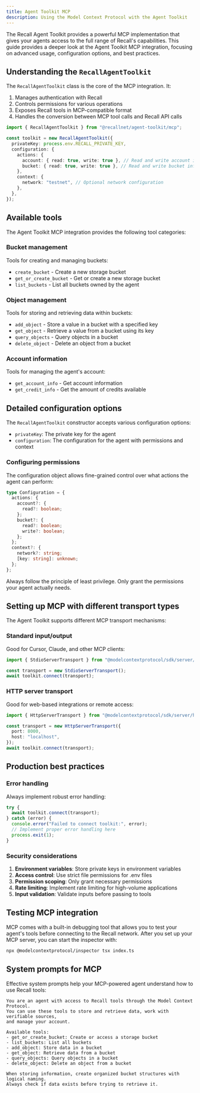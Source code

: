 ```yaml
---
title: Agent Toolkit MCP
description: Using the Model Context Protocol with the Agent Toolkit
---
```


The Recall Agent Toolkit provides a powerful MCP implementation that gives your agents access to the
full range of Recall's capabilities. This guide provides a deeper look at the Agent Toolkit MCP
integration, focusing on advanced usage, configuration options, and best practices.

## Understanding the `RecallAgentToolkit`

The `RecallAgentToolkit` class is the core of the MCP integration. It:

1. Manages authentication with Recall
2. Controls permissions for various operations
3. Exposes Recall tools in MCP-compatible format
4. Handles the conversion between MCP tool calls and Recall API calls

```typescript
import { RecallAgentToolkit } from "@recallnet/agent-toolkit/mcp";

const toolkit = new RecallAgentToolkit({
  privateKey: process.env.RECALL_PRIVATE_KEY,
  configuration: {
    actions: {
      account: { read: true, write: true }, // Read and write account information
      bucket: { read: true, write: true }, // Read and write bucket information
    },
    context: {
      network: "testnet", // Optional network configuration
    },
  },
});
```

## Available tools

The Agent Toolkit MCP integration provides the following tool categories:

### Bucket management

Tools for creating and managing buckets:

- `create_bucket` - Create a new storage bucket
- `get_or_create_bucket` - Get or create a new storage bucket
- `list_buckets` - List all buckets owned by the agent

### Object management

Tools for storing and retrieving data within buckets:

- `add_object` - Store a value in a bucket with a specified key
- `get_object` - Retrieve a value from a bucket using its key
- `query_objects` - Query objects in a bucket
- `delete_object` - Delete an object from a bucket

### Account information

Tools for managing the agent's account:

- `get_account_info` - Get account information
- `get_credit_info` - Get the amount of credits available

## Detailed configuration options

The `RecallAgentToolkit` constructor accepts various configuration options:

- `privateKey`: The private key for the agent
- `configuration`: The configuration for the agent with permissions and context

### Configuring permissions

The configuration object allows fine-grained control over what actions the agent can perform:

```typescript
type Configuration = {
  actions: {
    account?: {
      read?: boolean;
    };
    bucket?: {
      read?: boolean;
      write?: boolean;
    };
  };
  context?: {
    network?: string;
    [key: string]: unknown;
  };
};
```

<Callout type="warning">

Always follow the principle of least privilege. Only grant the permissions your agent actually
needs.

</Callout>

## Setting up MCP with different transport types

The Agent Toolkit supports different MCP transport mechanisms:

### Standard input/output

Good for Cursor, Claude, and other MCP clients:

```typescript title="index.ts"
import { StdioServerTransport } from "@modelcontextprotocol/sdk/server/stdio.js";

const transport = new StdioServerTransport();
await toolkit.connect(transport);
```

### HTTP server transport

Good for web-based integrations or remote access:

```typescript title="index.ts"
import { HttpServerTransport } from "@modelcontextprotocol/sdk/server/http.js";

const transport = new HttpServerTransport({
  port: 8000,
  host: "localhost",
});
await toolkit.connect(transport);
```

## Production best practices

### Error handling

Always implement robust error handling:

```typescript title="index.ts"
try {
  await toolkit.connect(transport);
} catch (error) {
  console.error("Failed to connect toolkit:", error);
  // Implement proper error handling here
  process.exit(1);
}
```

### Security considerations

1. **Environment variables**: Store private keys in environment variables
2. **Access control**: Use strict file permissions for .env files
3. **Permission scoping**: Only grant necessary permissions
4. **Rate limiting**: Implement rate limiting for high-volume applications
5. **Input validation**: Validate inputs before passing to tools

## Testing MCP integration

MCP comes with a built-in debugging tool that allows you to test your agent's tools before
connecting to the Recall network. After you set up your MCP server, you can start the inspector
with:

```bash
npx @modelcontextprotocol/inspector tsx index.ts
```

## System prompts for MCP

Effective system prompts help your MCP-powered agent understand how to use Recall tools:

```
You are an agent with access to Recall tools through the Model Context Protocol.
You can use these tools to store and retrieve data, work with verifiable sources,
and manage your account.

Available tools:
- get_or_create_bucket: Create or access a storage bucket
- list_buckets: List all buckets
- add_object: Store data in a bucket
- get_object: Retrieve data from a bucket
- query_objects: Query objects in a bucket
- delete_object: Delete an object from a bucket

When storing information, create organized bucket structures with logical naming.
Always check if data exists before trying to retrieve it.
```
